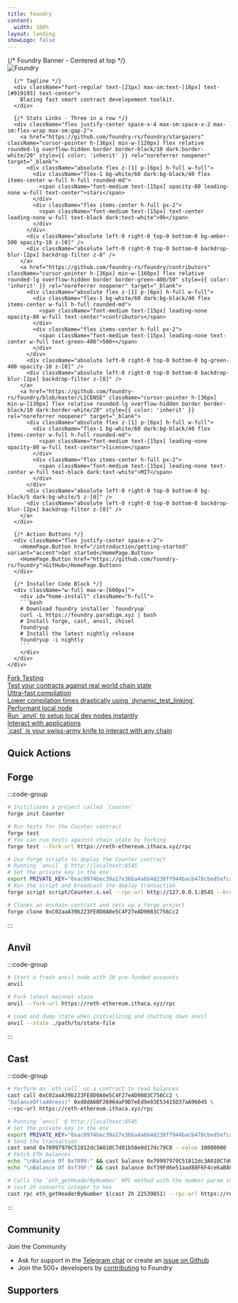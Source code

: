 ```yaml
---
title: foundry
content:
  width: 100%
layout: landing
showLogo: false
---
```


 
<div className="max-w-[1120px] mx-auto vp-doc relative px-[24px] mb-[64px] mt-[0px] md:px-0 md:mb-[32px]">  
  <div className="pt-[0px] max-sm:pt-0">
    <div className="flex flex-col items-center space-y-8 max-w-[800px] mx-auto">
      {/* Foundry Banner - Centered at top */}
      <div className="w-full max-w-[600px]">
        <img 
          src="/og-image.png" 
          alt="Foundry" 
          className="w-full h-auto rounded-xl shadow-lg"
        />
      </div>
      
      {/* Tagline */}
      <div className="font-regular text-[21px] max-sm:text-[18px] text-[#919193] text-center">
        Blazing fast smart contract developement toolkit.
      </div>
      
      {/* Stats Links - Three in a row */}
      <div className="flex justify-center space-x-4 max-sm:space-x-2 max-sm:flex-wrap max-sm:gap-2">
        <a href="https://github.com/foundry-rs/foundry/stargazers" className="cursor-pointer h-[36px] min-w-[120px] flex relative rounded-lg overflow-hidden border border-black/10 dark:border-white/20" style={{ color: 'inherit' }} rel="noreferrer noopener" target="_blank">
          <div className="absolute flex z-[1] p-[6px] h-full w-full">
            <div className="flex-1 bg-white/60 dark:bg-black/40 flex items-center w-full h-full rounded-md">
              <span className="font-medium text-[15px] opacity-80 leading-none w-full text-center">stars</span>
            </div>
            <div className="flex items-center h-full px-2">
              <span className="font-medium text-[15px] text-center leading-none w-full text-black dark:text-white">9k</span>
            </div>
          </div>
          <div className="absolute left-0 right-0 top-0 bottom-0 bg-amber-500 opacity-10 z-[0]" />
          <div className="absolute left-0 right-0 top-0 bottom-0 backdrop-blur-[2px] backdrop-filter z-0" />
        </a>
        <a href="https://github.com/foundry-rs/foundry/contributors" className="cursor-pointer h-[36px] min-w-[160px] flex relative rounded-lg overflow-hidden border border-green-400/50" style={{ color: 'inherit' }} rel="noreferrer noopener" target="_blank">
          <div className="absolute flex z-[1] p-[6px] h-full w-full">
            <div className="flex-1 bg-white/60 dark:bg-black/40 flex items-center w-full h-full rounded-md">
              <span className="font-medium text-[15px] leading-none opacity-80 w-full text-center">contributors</span>
            </div>
            <div className="flex items-center h-full px-2">
              <span className="font-medium text-[15px] leading-none text-center w-full text-green-400">500+</span>
            </div>
          </div>
          <div className="absolute left-0 right-0 top-0 bottom-0 bg-green-400 opacity-10 z-[0]" />
          <div className="absolute left-0 right-0 top-0 bottom-0 backdrop-blur-[2px] backdrop-filter z-[0]" />
        </a>
        <a href="https://github.com/foundry-rs/foundry/blob/master/LICENSE" className="cursor-pointer h-[36px] min-w-[130px] flex relative rounded-lg overflow-hidden border border-black/10 dark:border-white/20" style={{ color: 'inherit' }} rel="noreferrer noopener" target="_blank">
          <div className="absolute flex z-[1] p-[6px] h-full w-full">
            <div className="flex-1 bg-white/60 dark:bg-black/40 flex items-center w-full h-full rounded-md">
              <span className="font-medium text-[15px] leading-none opacity-80 w-full text-center">license</span>
            </div>
            <div className="flex items-center h-full px-2">
              <span className="font-medium text-[15px] leading-none text-center w-full text-black dark:text-white">MIT</span>
            </div>
          </div>
          <div className="absolute left-0 right-0 top-0 bottom-0 bg-black/5 dark:bg-white/5 z-[0]" />
          <div className="absolute left-0 right-0 top-0 bottom-0 backdrop-blur-[2px] backdrop-filter z-[0]" />
        </a>
      </div>
      
      {/* Action Buttons */}
      <div className="flex justify-center space-x-2">
        <HomePage.Button href="/introduction/getting-started" variant="accent">Get started</HomePage.Button>
        <HomePage.Button href="https://github.com/foundry-rs/foundry">GitHub</HomePage.Button>
      </div>
      
      {/* Installer Code Block */}
      <div className="w-full max-w-[600px]">
        <div id="home-install" className="h-full">
        ```bash 
        # Download foundry installer `foundryup` 
        curl -L https://foundry.paradigm.xyz | bash
        # Install forge, cast, anvil, chisel
        foundryup
        # Install the latest nightly release 
        foundryup -i nightly
        ```
        </div>
      </div>
    </div>
  </div>
 
  <div className="flex justify-between flex-wrap mt-10">
      <div className="pr-2 w-1/4 max-lg:pb-3 max-sm:px-0 max-lg:w-1/2 max-sm:w-full z-0">
        <div className="relative w-full h-[168px] max-lg:h-[142px] overflow-hidden">
          <a href="/forge/tests/fork-testing" className="hover:bg-black/2 dark:hover:bg-white/2 border-black/10 dark:border-white/10 border border-solid rounded-lg h-full px-5 py-6 absolute z-10 flex flex-col justify-between w-full vocs_Link vocs_Link_styleless">
            <div className="text-xl font-medium text-black dark:text-white">Fork Testing</div>
            <div className="text-[17px] text-[#919193]">Test your contracts against real world chain state</div>
          </a>
          <div className="absolute left-0 right-0 top-0 bottom-0 dark:bg-[#313136] opacity-20 z-0" />
          <div className="absolute left-0 right-0 top-0 bottom-0 backdrop-filter backdrop-blur-[2px] z-0" />
        </div>
      </div>
      <div className="pl-2 pr-2 max-sm:px-0 max-lg:pb-3 max-lg:pr-0 w-1/4 max-lg:w-1/2 max-sm:w-full z-0">
        <div className="relative w-full h-[168px] max-lg:h-[142px]">
          <a href="/config/dynamic-test-linking" className="hover:bg-black/2 dark:hover:bg-white/2 border-black/10 dark:border-white/10 border border-solid rounded-lg h-full px-5 py-6 absolute z-10 flex flex-col justify-between w-full vocs_Link vocs_Link_styleless">
            <div className="text-xl font-medium text-black dark:text-white">Ultra-fast compilation</div>
            <div className="text-[17px] text-[#919193]">Lower compilation times drastically using `dynamic_test_linking`</div>
          </a>
          <div className="absolute left-0 right-0 top-0 bottom-0 dark:bg-[#313136] opacity-20 z-0" />
          <div className="absolute left-0 right-0 top-0 bottom-0 backdrop-filter backdrop-blur-[2px] z-0" />
        </div>
      </div>
      <div className="pl-2 pr-2 max-lg:pb-3 max-sm:px-0 max-lg:pl-0 w-1/4 max-lg:w-1/2 max-sm:w-full z-0">
        <div className="relative w-full h-[168px] max-lg:h-[142px]">
          <a href="/anvil/overview" className="hover:bg-black/2 dark:hover:bg-white/2 border-black/10 dark:border-white/10 border border-solid rounded-lg h-full px-5 py-6 absolute z-10 flex flex-col justify-between w-full vocs_Link vocs_Link_styleless">
            <div className="text-xl font-medium text-black dark:text-white">Performant local node</div>
            <div className="text-[17px] text-[#919193]">Run `anvil` to setup local dev nodes instantly</div>
          </a>
          <div className="absolute left-0 right-0 top-0 bottom-0 dark:bg-[#313136] opacity-20 z-0" />
          <div className="absolute left-0 right-0 top-0 bottom-0 backdrop-filter backdrop-blur-[2px] z-0" />
        </div>
      </div>
      <div className="pl-2 w-1/4 max-sm:px-0 max-lg:w-1/2 max-sm:w-full z-0">
        <div className="relative w-full h-[168px] max-lg:h-[142px]">
          <a href="/cast/overview" className="hover:bg-black/2 dark:hover:bg-white/2 border-black/10 dark:border-white/10 border border-solid rounded-lg h-full px-5 py-6 absolute z-10 flex flex-col justify-between w-full vocs_Link vocs_Link_styleless">
            <div className="text-xl font-medium text-black dark:text-white">Interact with applications</div>
            <div className="text-[17px] text-[#919193]">`cast` is your swiss-army knife to interact with any chain</div>
          </a>
          <div className="absolute left-0 right-0 top-0 bottom-0 dark:bg-[#313136] opacity-20 z-0" />
          <div className="absolute left-0 right-0 top-0 bottom-0 backdrop-filter backdrop-blur-[2px] z-0" />
        </div>
      </div>
    </div>
</div>
<article className="vocs_Content max-w-5xl mx-auto">

# Quick Actions

## Forge

:::code-group

```bash [Initialize forge project]
# Initiliazes a project called `Counter`
forge init Counter
```

```bash [Run tests]
# Run tests for the Counter contract
forge test
# You can run tests against chain state by forking
forge test --fork-url https://reth-ethereum.ithaca.xyz/rpc
```

```bash [Deploy contract]
# Use forge scripts to deploy the Counter contract
# Running `anvil` @ http://localhost:8545
# Set the private key in the env
export PRIVATE_KEY="0xac0974bec39a17e36ba4a6b4d238ff944bacb478cbed5efcae784d7bf4f2ff80" # Address - 0xf39fd6e51aad88f6f4ce6ab8827279cfffb92266
# Run the script and broadcast the deploy transaction
forge script script/Counter.s.sol --rpc-url http://127.0.0.1:8545 --broadcast --private-key $PRIVATE_KEY
```

```bash [Clone an onchain contract]
# Clones an onchain contract and sets up a forge project
forge clone 0xC02aaA39b223FE8D0A0e5C4F27eAD9083C756Cc2
```

:::

## Anvil

:::code-group

```bash [Start a local node]
# Start a fresh anvil node with 10 pre-funded accounts
anvil
```

```bash [Forking mainnet]
# Fork latest mainnet state
anvil --fork-url https://reth-ethereum.ithaca.xyz/rpc
```

```bash [Load and Dump State]
# Load and dump state when initializing and shutting down anvil
anvil --state ./path/to/state-file
```

:::

## Cast

:::code-group

```bash [Call a contract function]
# Perform an `eth_call` on a contract to read balances
cast call 0xC02aaA39b223FE8D0A0e5C4F27eAD9083C756Cc2 \
"balanceOf(address)" 0xd8dA6BF26964aF9D7eEd9e03E53415D37aA96045 \
--rpc-url https://reth-ethereum.ithaca.xyz/rpc
```

```bash [Send a transaction]
# Running `anvil` @ http://localhost:8545
# Set the private key in the env
export PRIVATE_KEY="0xac0974bec39a17e36ba4a6b4d238ff944bacb478cbed5efcae784d7bf4f2ff80"
# Send the transaction
cast send 0x70997970C51812dc3A010C7d01b50e0d17dc79C8 --value 10000000 --private-key $PRIVATE_KEY && \
# Fetch ETH balances
echo "\nBalance Of 0x7099:" && cast balance 0x70997970C51812dc3A010C7d01b50e0d17dc79C8 && \
echo "\nBalance Of 0xf39F:" && cast balance 0xf39Fd6e51aad88F6F4ce6aB8827279cffFb92266
```

```bash [Call JSON-RPC methods]
# Calls the `eth_getHeaderByNumber` RPC method with the number param in hexadecimal
# cast 2h converts integer to hex
cast rpc eth_getHeaderByNumber $(cast 2h 22539851) --rpc-url https://reth-ethereum.ithaca.xyz/rpc
```

:::

# Community

Join the Community

- Ask for support in the [Telegram chat](https://t.me/foundry_support) or create an [issue on Github](https://github.com/foundry-rs/foundry/issues)
- Join the 500+ developers by [contributing](https://github.com/foundry-rs/foundry/blob/master/CONTRIBUTING.md) to Foundry

# Supporters

<Sponsors />

</article>
